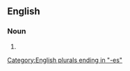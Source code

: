 ==English==

===Noun===
{{head|en|noun form}}

# {{plural of|ranunculus|lang=en}}

[[Category:English plurals ending in "-es"]]